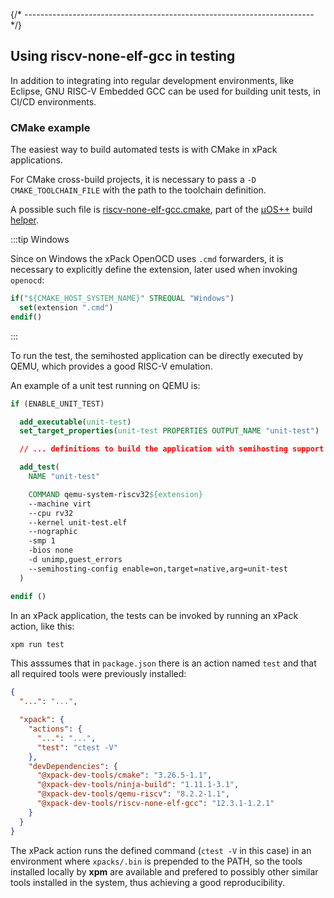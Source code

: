 

{/* ------------------------------------------------------------------------ */}

## Using riscv-none-elf-gcc in testing

In addition to integrating into regular development environments,
like Eclipse, GNU RISC-V Embedded GCC can be used for building
unit tests, in CI/CD environments.

### CMake example

The easiest way to build automated tests is with CMake in xPack applications.

For CMake cross-build projects, it is necessary to pass a
`-D CMAKE_TOOLCHAIN_FILE`
with the path to the toolchain definition.

A possible such file is
[riscv-none-elf-gcc.cmake](https://github.com/micro-os-plus/build-helper-xpack/blob/xpack/cmake/toolchains/riscv-none-elf-gcc.cmake), part of the
[µOS++](https://micro-os-plus.github.io)
build [helper](https://github.com/micro-os-plus/build-helper-xpack/).

:::tip Windows

Since on Windows the xPack OpenOCD uses `.cmd` forwarders, it is necessary
to explicitly define the extension, later used when invoking `openocd`:

```cmake
if("${CMAKE_HOST_SYSTEM_NAME}" STREQUAL "Windows")
  set(extension ".cmd")
endif()
```

:::

To run the test, the semihosted application can be directly
executed by QEMU, which provides a good RISC-V emulation.

An example of a unit test running on QEMU is:

```cmake
if (ENABLE_UNIT_TEST)

  add_executable(unit-test)
  set_target_properties(unit-test PROPERTIES OUTPUT_NAME "unit-test")

  // ... definitions to build the application with semihosting support ...

  add_test(
    NAME "unit-test"

    COMMAND qemu-system-riscv32${extension}
    --machine virt
    --cpu rv32
    --kernel unit-test.elf
    --nographic
    -smp 1
    -bios none
    -d unimp,guest_errors
    --semihosting-config enable=on,target=native,arg=unit-test
  )

endif ()
```

In an xPack application, the tests can be invoked by running an xPack action,
like this:

```sh
xpm run test
```

This asssumes that in `package.json` there is an action named `test`
and that all required tools were previously installed:

```json
{
  "...": "...",

  "xpack": {
    "actions": {
      "...": "...",
      "test": "ctest -V"
    },
    "devDependencies": {
      "@xpack-dev-tools/cmake": "3.26.5-1.1",
      "@xpack-dev-tools/ninja-build": "1.11.1-3.1",
      "@xpack-dev-tools/qemu-riscv": "8.2.2-1.1",
      "@xpack-dev-tools/riscv-none-elf-gcc": "12.3.1-1.2.1"
    }
  }
}
```

The xPack action runs the defined command (`ctest -V` in this case)
in an environment where `xpacks/.bin` is prepended to the PATH, so
the tools installed locally by **xpm** are available and prefered to
possibly other similar tools installed in the system, thus
achieving a good reproducibility.

